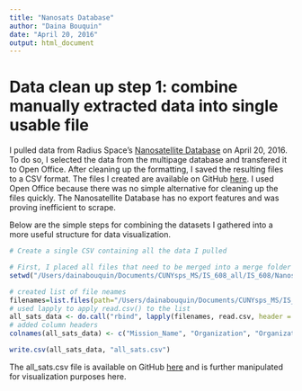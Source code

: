 ```yaml
---
title: "Nanosats Database"
author: "Daina Bouquin"
date: "April 20, 2016"
output: html_document
---
```


# Data clean up step 1: combine manually extracted data into single usable file

I pulled data from Radius Space's [Nanosatellite Database](www.nanosats.eu) on April 20, 2016. To do so, I selected the data from the multipage database and transfered it to Open Office. After cleaning up the formatting, I saved the resulting files to a CSV format. The files I created are available on GitHub [here](https://github.com/dbouquin/IS_608/tree/master/NanosatDB_munging/mergeme). I used Open Office because there was no simple alternative for cleaning up the files quickly. The Nanosatellite Database has no export features and was proving inefficient to scrape.
   
Below are the simple steps for combining the datasets I gathered into a more useful structure for data visualization.
   
```r
# Create a single CSV containing all the data I pulled

# First, I placed all files that need to be merged into a merge folder (e.g. "mergeme") and set the working directory to that folder
setwd("/Users/dainabouquin/Documents/CUNYsps_MS/IS_608_all/IS_608/NanosatDB_munging/mergeme")

# created list of file neames
filenames=list.files(path="/Users/dainabouquin/Documents/CUNYsps_MS/IS_608_all/IS_608/NanosatDB_munging/mergeme", full.names=TRUE)
# used lapply to apply read.csv() to the list
all_sats_data <- do.call("rbind", lapply(filenames, read.csv, header = FALSE))
# added column headers
colnames(all_sats_data) <- c("Mission_Name", "Organization", "Organization_Type", "Nation", "Sat_Type", "Launch_Year", "Rocket", "Orbit", "Mission_Type")

write.csv(all_sats_data, "all_sats.csv")
```

The all_sats.csv file is available on GitHub [here](https://github.com/dbouquin/IS_608/blob/master/NanosatDB_munging/all_sats.csv) and is further manipulated for visualization purposes here.